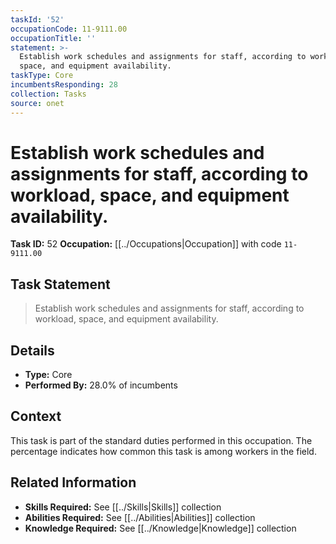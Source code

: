 ```yaml
---
taskId: '52'
occupationCode: 11-9111.00
occupationTitle: ''
statement: >-
  Establish work schedules and assignments for staff, according to workload,
  space, and equipment availability.
taskType: Core
incumbentsResponding: 28
collection: Tasks
source: onet
---
```

# Establish work schedules and assignments for staff, according to workload, space, and equipment availability.

**Task ID:** 52
**Occupation:** [[../Occupations|Occupation]] with code `11-9111.00`

## Task Statement

> Establish work schedules and assignments for staff, according to workload, space, and equipment availability.

## Details

- **Type:** Core
- **Performed By:** 28.0% of incumbents

## Context

This task is part of the standard duties performed in this occupation. The percentage indicates how common this task is among workers in the field.

## Related Information

- **Skills Required:** See [[../Skills|Skills]] collection
- **Abilities Required:** See [[../Abilities|Abilities]] collection
- **Knowledge Required:** See [[../Knowledge|Knowledge]] collection
